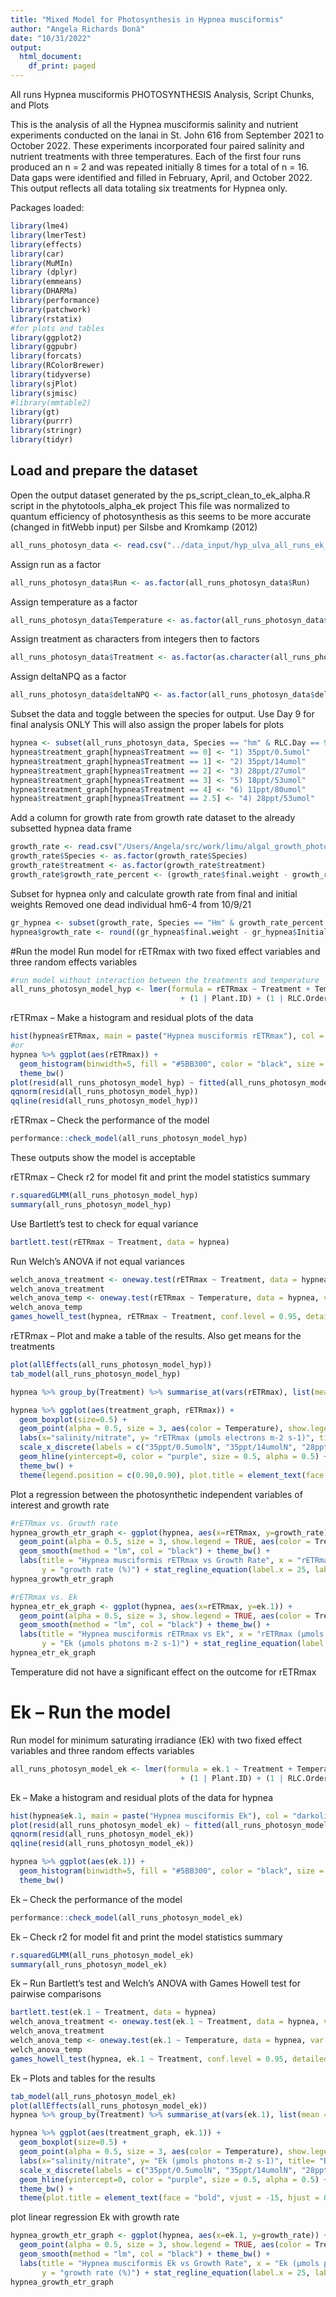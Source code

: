 ```yaml
---
title: "Mixed Model for Photosynthesis in Hypnea musciformis"
author: "Angela Richards Donà"
date: "10/31/2022"
output:
  html_document:
    df_print: paged
---
```


All runs Hypnea musciformis PHOTOSYNTHESIS Analysis, Script Chunks, and Plots

This is the analysis of all the Hypnea musciformis salinity and nutrient experiments 
conducted on the lanai in St. John 616 from September 2021 to October 2022. These experiments incorporated four paired salinity
and nutrient treatments with three temperatures. Each of the first four runs produced an n = 2 and was repeated
initially 8 times for a total of n = 16.
Data gaps were identified and filled in February, April, and October 2022. 
This output reflects all data totaling six treatments for Hypnea only.

Packages loaded:

```r
library(lme4)
library(lmerTest)
library(effects)
library(car)
library(MuMIn)
library (dplyr)
library(emmeans)
library(DHARMa)
library(performance)
library(patchwork)
library(rstatix)
#for plots and tables
library(ggplot2)
library(ggpubr)
library(forcats)
library(RColorBrewer)
library(tidyverse)
library(sjPlot)
library(sjmisc)
#library(mmtable2)
library(gt)
library(purrr)
library(stringr)
library(tidyr)
```

## Load and prepare the dataset
Open the output dataset generated by the ps_script_clean_to_ek_alpha.R script in
the phytotools_alpha_ek project
This file was normalized to quantum efficiency of photosynthesis as this 
seems to be more accurate (changed in fitWebb input) per Silsbe and Kromkamp (2012)

```r
all_runs_photosyn_data <- read.csv("../data_input/hyp_ulva_all_runs_ek_alpha_normalized.csv")
```

Assign run as a factor
```r
all_runs_photosyn_data$Run <- as.factor(all_runs_photosyn_data$Run)
```

Assign temperature as a factor
```r
all_runs_photosyn_data$Temperature <- as.factor(all_runs_photosyn_data$Temp...C.)
```

Assign treatment as characters from integers then to factors
```r
all_runs_photosyn_data$Treatment <- as.factor(as.character(all_runs_photosyn_data$Treatment))
```

Assign deltaNPQ as a factor
```r
all_runs_photosyn_data$deltaNPQ <- as.factor(all_runs_photosyn_data$deltaNPQ)
```


Subset the data and toggle between the species for output. Use Day 9 for final analysis ONLY
This will also assign the proper labels for plots
```r
hypnea <- subset(all_runs_photosyn_data, Species == "hm" & RLC.Day == 9)
hypnea$treatment_graph[hypnea$Treatment == 0] <- "1) 35ppt/0.5umol"
hypnea$treatment_graph[hypnea$Treatment == 1] <- "2) 35ppt/14umol" 
hypnea$treatment_graph[hypnea$Treatment == 2] <- "3) 28ppt/27umol" 
hypnea$treatment_graph[hypnea$Treatment == 3] <- "5) 18ppt/53umol" 
hypnea$treatment_graph[hypnea$Treatment == 4] <- "6) 11ppt/80umol"
hypnea$treatment_graph[hypnea$Treatment == 2.5] <- "4) 28ppt/53umol"
```

Add a column for growth rate from growth rate dataset to the already subsetted hypnea data frame
```r
growth_rate <- read.csv("/Users/Angela/src/work/limu/algal_growth_photosynthesis/data_input/all_runs_growth_011723.csv")
growth_rate$Species <- as.factor(growth_rate$Species)
growth_rate$treatment <- as.factor(growth_rate$treatment)
growth_rate$growth_rate_percent <- (growth_rate$final.weight - growth_rate$Initial.weight) / growth_rate$Initial.weight * 100
```

Subset for hypnea only and calculate growth rate from final and initial weights
Removed one dead individual hm6-4 from 10/9/21
```r
gr_hypnea <- subset(growth_rate, Species == "Hm" & growth_rate_percent > -87.96837)
hypnea$growth_rate <- round((gr_hypnea$final.weight - gr_hypnea$Initial.weight) / gr_hypnea$Initial.weight * 100, digits = 2)

```

#Run the model
Run model for rETRmax with two fixed effect variables and three random effects variables

```r
#run model without interaction between the treatments and temperature
all_runs_photosyn_model_hyp <- lmer(formula = rETRmax ~ Treatment + Temperature + (1 | Run)
                                      + (1 | Plant.ID) + (1 | RLC.Order), data = hypnea)
```

rETRmax -- Make a histogram and residual plots of the data

```r
hist(hypnea$rETRmax, main = paste("Hypnea musciformis rETRmax"), col = "olivedrab3", labels = TRUE)
#or
hypnea %>% ggplot(aes(rETRmax)) +
  geom_histogram(binwidth=5, fill = "#5BB300", color = "black", size = 0.25, alpha = 0.85) +
  theme_bw()
plot(resid(all_runs_photosyn_model_hyp) ~ fitted(all_runs_photosyn_model_hyp))
qqnorm(resid(all_runs_photosyn_model_hyp))
qqline(resid(all_runs_photosyn_model_hyp))
```

rETRmax -- Check the performance of the model
```r
performance::check_model(all_runs_photosyn_model_hyp)
```

These outputs show the model is acceptable

rETRmax -- Check r2 for model fit and print the model statistics summary
```r
r.squaredGLMM(all_runs_photosyn_model_hyp)
summary(all_runs_photosyn_model_hyp)
```

Use Bartlett's test to check for equal variance

``` r
bartlett.test(rETRmax ~ Treatment, data = hypnea)
```

Run Welch's ANOVA if not equal variances
```r
welch_anova_treatment <- oneway.test(rETRmax ~ Treatment, data = hypnea, var.equal = FALSE)
welch_anova_treatment
welch_anova_temp <- oneway.test(rETRmax ~ Temperature, data = hypnea, var.equal = FALSE)
welch_anova_temp
games_howell_test(hypnea, rETRmax ~ Treatment, conf.level = 0.95, detailed = FALSE)
```

rETRmax -- Plot and make a table of the results. Also get means for the treatments
```r
plot(allEffects(all_runs_photosyn_model_hyp))
tab_model(all_runs_photosyn_model_hyp)

hypnea %>% group_by(Treatment) %>% summarise_at(vars(rETRmax), list(mean = mean))

hypnea %>% ggplot(aes(treatment_graph, rETRmax)) + 
  geom_boxplot(size=0.5) + 
  geom_point(alpha = 0.5, size = 3, aes(color = Temperature), show.legend = TRUE) + 
  labs(x="salinity/nitrate", y= "rETRmax (μmols electrons m-2 s-1)", title= "B", subtitle = "Hypnea musciformis") + 
  scale_x_discrete(labels = c("35ppt/0.5umolN", "35ppt/14umolN", "28ppt/27umolN", "28ppt/53umolN", "18ppt/53umolN", "11ppt/80umolN")) +   ylim(-1, 170) + stat_mean() + 
  geom_hline(yintercept=0, color = "purple", size = 0.5, alpha = 0.5) +
  theme_bw() +
  theme(legend.position = c(0.90,0.90), plot.title = element_text(face = "bold", vjust = -15, hjust = 0.05), plot.subtitle = element_text(face = "italic", vjust = -20, hjust = 0.05))
```

Plot a regression between the photosynthetic independent variables of interest and growth rate
```r
#rETRmax vs. Growth rate
hypnea_growth_etr_graph <- ggplot(hypnea, aes(x=rETRmax, y=growth_rate)) + 
  geom_point(alpha = 0.5, size = 3, show.legend = TRUE, aes(color = Treatment)) + 
  geom_smooth(method = "lm", col = "black") + theme_bw() + 
  labs(title = "Hypnea musciformis rETRmax vs Growth Rate", x = "rETRmax (μmols electrons m-2 s-1)", 
       y = "growth rate (%)") + stat_regline_equation(label.x = 25, label.y = 165) + stat_cor()
hypnea_growth_etr_graph

#rETRmax vs. Ek
hypnea_etr_ek_graph <- ggplot(hypnea, aes(x=rETRmax, y=ek.1)) + 
  geom_point(alpha = 0.5, size = 3, show.legend = TRUE, aes(color = Treatment)) + 
  geom_smooth(method = "lm", col = "black") + theme_bw() + 
  labs(title = "Hypnea musciformis rETRmax vs Ek", x = "rETRmax (μmols electrons m-2 s-1)", 
       y = "Ek (μmols photons m-2 s-1)") + stat_regline_equation(label.x = 25, label.y = 165) + stat_cor()
hypnea_etr_ek_graph
```

Temperature did not have a significant effect on the outcome for rETRmax

# Ek -- Run the model

Run model for minimum saturating irradiance (Ek) with two fixed effect variables
and three random effects variables

```r
all_runs_photosyn_model_ek <- lmer(formula = ek.1 ~ Treatment + Temperature + (1 | Run)
                                      + (1 | Plant.ID) + (1 | RLC.Order), data = hypnea)
```

Ek -- Make a histogram and residual plots of the data for hypnea
```r
hist(hypnea$ek.1, main = paste("Hypnea musciformis Ek"), col = "darkolivegreen3", labels = TRUE)
plot(resid(all_runs_photosyn_model_ek) ~ fitted(all_runs_photosyn_model_ek))
qqnorm(resid(all_runs_photosyn_model_ek))
qqline(resid(all_runs_photosyn_model_ek))

hypnea %>% ggplot(aes(ek.1)) +
  geom_histogram(binwidth=5, fill = "#5BB300", color = "black", size = 0.25, alpha = 0.85) +
  theme_bw()
```

Ek -- Check the performance of the model
```r
performance::check_model(all_runs_photosyn_model_ek)
```

Ek -- Check r2 for model fit and print the model statistics summary
```r
r.squaredGLMM(all_runs_photosyn_model_ek)
summary(all_runs_photosyn_model_ek)
```

Ek -- Run Bartlett's test and Welch's ANOVA with Games Howell test for pairwise comparisons
```r
bartlett.test(ek.1 ~ Treatment, data = hypnea)
welch_anova_treatment <- oneway.test(ek.1 ~ Treatment, data = hypnea, var.equal = FALSE)
welch_anova_treatment
welch_anova_temp <- oneway.test(ek.1 ~ Temperature, data = hypnea, var.equal = FALSE)
welch_anova_temp
games_howell_test(hypnea, ek.1 ~ Treatment, conf.level = 0.95, detailed = TRUE)
```

Ek -- Plots and tables for the results
```r
tab_model(all_runs_photosyn_model_ek)
plot(allEffects(all_runs_photosyn_model_ek))
hypnea %>% group_by(Treatment) %>% summarise_at(vars(ek.1), list(mean = mean))

hypnea %>% ggplot(aes(treatment_graph, ek.1)) + 
  geom_boxplot(size=0.5) + 
  geom_point(alpha = 0.5, size = 3, aes(color = Temperature), show.legend = TRUE) + 
  labs(x="salinity/nitrate", y= "Ek (μmols photons m-2 s-1)", title= "B", subtitle = "Hypnea musciformis") + 
  scale_x_discrete(labels = c("35ppt/0.5umolN", "35ppt/14umolN", "28ppt/27umolN", "28ppt/53umolN", "18ppt/53umolN", "11ppt/80umolN")) +   ylim(-1, 240) + stat_mean() + 
  geom_hline(yintercept=0, color = "purple", size = 0.5, alpha = 0.5) +
  theme_bw() +
  theme(plot.title = element_text(face = "bold", vjust = -15, hjust = 0.05), plot.subtitle = element_text(face = "italic", vjust = -20, hjust = 0.05))
```

plot linear regression Ek with growth rate
```r
hypnea_growth_etr_graph <- ggplot(hypnea, aes(x=ek.1, y=growth_rate)) + 
  geom_point(alpha = 0.5, size = 3, show.legend = TRUE, aes(color = Treatment)) + 
  geom_smooth(method = "lm", col = "black") + theme_bw() + 
  labs(title = "Hypnea musciformis Ek vs Growth Rate", x = "Ek (μmols photons m-2 s-1)", 
       y = "growth rate (%)") + stat_regline_equation(label.x = 25, label.y = 165) + stat_cor()
hypnea_growth_etr_graph
```

